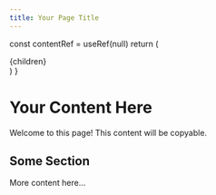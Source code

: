 ```yaml
---
title: Your Page Title
---
```



  const contentRef = useRef(null)
  return (
    <div ref={contentRef}>
      {children}
      <CopyButton contentRef={contentRef} />
    </div>
  )
}

<PageWithCopy>

# Your Content Here

Welcome to this page! This content will be copyable.

## Some Section

More content here...

</PageWithCopy>